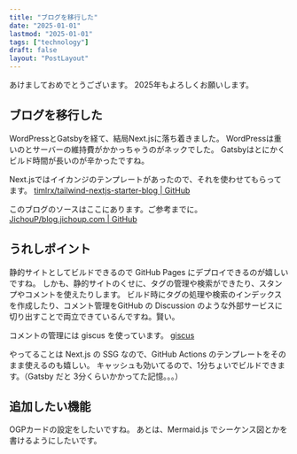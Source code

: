 ```yaml
---
title: "ブログを移行した"
date: "2025-01-01"
lastmod: "2025-01-01"
tags: ["technology"]
draft: false
layout: "PostLayout"
---
```


あけましておめでとうございます。
2025年もよろしくお願いします。

## ブログを移行した

WordPressとGatsbyを経て、結局Next.jsに落ち着きました。
WordPressは重いのとサーバーの維持費がかかっちゃうのがネックでした。
Gatsbyはとにかくビルド時間が長いのが辛かったですね。

Next.jsではイイカンジのテンプレートがあったので、それを使わせてもらってます。
[timlrx/tailwind-nextjs-starter-blog | GitHub](https://github.com/timlrx/tailwind-nextjs-starter-blog)

このブログのソースはここにあります。ご参考までに。
[JichouP/blog.jichoup.com | GitHub](https://github.com/JichouP/blog.jichoup.com)

## うれしポイント

静的サイトとしてビルドできるので GitHub Pages にデプロイできるのが嬉しいですね。
しかも、静的サイトのくせに、タグの管理や検索ができたり、スタンプやコメントを使えたりします。
ビルド時にタグの処理や検索のインデックスを作成したり、コメント管理をGitHub の Discussion のような外部サービスに切り出すことで両立できているんですね。賢い。

コメントの管理には giscus を使っています。
[giscus](https://giscus.app/ja)

やってることは Next.js の SSG なので、GitHub Actions のテンプレートをそのまま使えるのも嬉しい。
キャッシュも効いてるので、1分ちょいでビルドできます。（Gatsby だと 3分くらいかかってた記憶。。。）

## 追加したい機能

OGPカードの設定をしたいですね。
あとは、Mermaid.js でシーケンス図とかを書けるようにしたいです。
